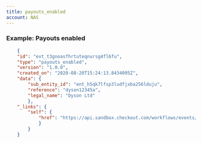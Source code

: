 ```yaml
---
title: payouts_enabled
account: NAS
---
```


### Example: Payouts enabled

```json
    {
    "id": "evt_t3gnoasfhrtuteqnursg4fl6fu",
    "type": "payouts_enabled",
    "version": "1.0.0",
    "created_on": "2020-08-20T15:24:13.8434095Z",
    "data": {
        "sub_entity_id": "ent_h5qk7lfsp3ludfjxba256lduju",
        "reference": "dyson12345a",
        "legal_name": "Dyson Ltd"
        },
    "_links": {
        "self": {
            "href": "https://api.sandbox.checkout.com/workflows/events/evt_t3gnoasfhrtuteqnursg4fl6fu"
            }
        }
    }
```
